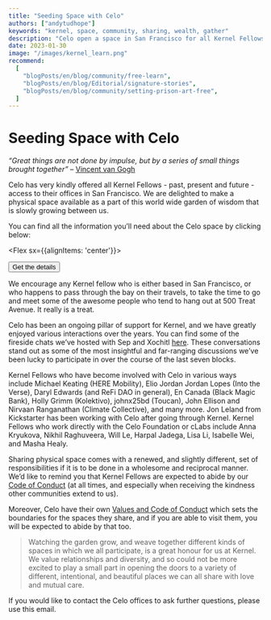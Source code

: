 ```yaml
---
title: "Seeding Space with Celo"
authors: ["andytudhope"]
keywords: "kernel, space, community, sharing, wealth, gather"
description: "Celo open a space in San Francisco for all Kernel Fellows!"
date: 2023-01-30
image: "/images/kernel_learn.png"
recommend:
  [
    "blogPosts/en/blog/community/free-learn",
    "blogPosts/en/blog/Editorial/signature-stories",
    "blogPosts/en/blog/community/setting-prison-art-free",
  ]
---
```


# Seeding Space with Celo

<InfoBlock>

_“Great things are not done by impulse, but by a series of small things brought together”_ – [Vincent van Gogh](/learn/module-0/purpose)

</InfoBlock>

Celo has very kindly offered all Kernel Fellows - past, present and future - access to their offices in San Francisco. We are delighted to make a physical space available as a part of this world wide garden of wisdom that is slowly growing between us.

You can find all the information you’ll need about the Celo space by clicking below:

<Aligner center>

<Flex sx={{alignItems: 'center'}}>
  
  <Button to='https://clabsco.notion.site/SF-Office-Celo-Center-44ded5c0793c450f81c95f24c213efb3' secondary inline>
    Get the details
  </Button>

</Flex>

</Aligner>

We encourage any Kernel fellow who is either based in San Francisco, or who happens to pass through the bay on their travels, to take the time to go and meet some of the awesome people who tend to hang out at 500 Treat Avenue. It really is a treat.

Celo has been an ongoing pillar of support for Kernel, and we have greatly enjoyed various interactions over the years. You can find some of the fireside chats we’ve hosted with Sep and Xochitl [here](/learn/module-2/engineering/#further-references). These conversations stand out as some of the most insightful and far-ranging discussions we’ve been lucky to participate in over the course of the last seven blocks.

Kernel Fellows who have become involved with Celo in various ways include Michael Keating (HERE Mobility), Elio Jordan Jordan Lopes (Into the Verse), Daryl Edwards (and ReFi DAO in general), En Canada (Black Magic Bank), Holly Grimm (Kolektivo), johnx25bd (Toucan), John Ellison and Nirvaan Ranganathan (Climate Collective), and many more. Jon Leland from Kickstarter has been working with Celo after going through Kernel. Kernel Fellows who work directly with the Celo Foundation or cLabs include Anna Kryukova, Nikhil Raghuveera, Will Le, Harpal Jadega, Lisa Li, Isabelle Wei, and Masha Healy.

Sharing physical space comes with a renewed, and slightly different, set of responsibilities if it is to be done in a wholesome and reciprocal manner. We’d like to remind you that Kernel Fellows are expected to abide by our [Code of Conduct](/start/code-of-conduct) (at all times, and especially when receiving the kindness other communities extend to us). 

Moreover, Celo have their own [Values and Code of Conduct](https://clabsco.notion.site/Our-Community-7e5c923b1b514ca6b749a28d748aa19a) which sets the boundaries for the spaces they share, and if you are able to visit them, you will be expected to abide by that too.

> Watching the garden grow, and weave together different kinds of spaces in which we all participate, is a great honour for us at Kernel. We value relationships and diversity, and so could not be more excited to play a small part in opening the doors to a variety of different, intentional, and beautiful places we can all share with love and mutual care.

If you would like to contact the Celo offices to ask further questions, please use this <Link to="mailto:mark.black@celo.org?subject=Kernel%20Celo%20SF%20Space">email</Link>.
